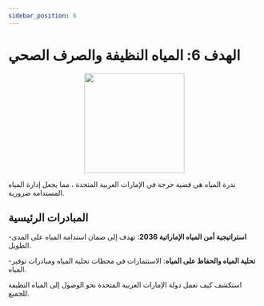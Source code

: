 ```yaml
---
sidebar_position: 6
---
```


# الهدف 6: المياه النظيفة والصرف الصحي

<p align="center"><img src="https://www.un.org/sustainabledevelopment/wp-content/uploads/2019/08/E-Goal-06-1024x1024.png" width="200" height="200"/></p>

ندرة المياه هي قضية حرجة في الإمارات العربية المتحدة ، مما يجعل إدارة المياه المستدامة ضرورية.

## المبادرات الرئيسية

-**استراتيجية أمن المياه الإماراتية 2036**: تهدف إلى ضمان استدامة المياه على المدى الطويل.

-**تحلية المياه والحفاظ على المياه**: الاستثمارات في محطات تحلية المياه ومبادرات توفير المياه.

استكشف كيف تعمل دولة الإمارات العربية المتحدة نحو الوصول إلى المياه النظيفة للجميع.